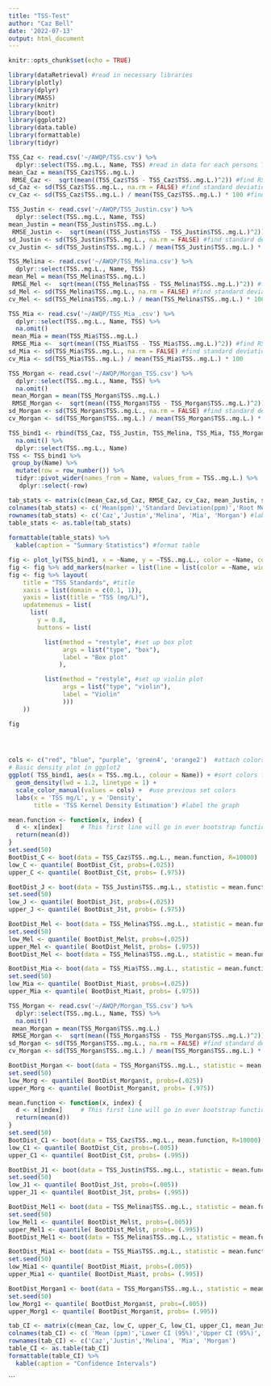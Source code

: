 ```yaml
---
title: "TSS-Test"
author: "Caz Bell"
date: '2022-07-13'
output: html_document
---
```


```r
knitr::opts_chunk$set(echo = TRUE)
```

```r
library(dataRetrieval) #read in necessary libraries
library(plotly)
library(dplyr)
library(MASS)
library(knitr)
library(boot)
library(ggplot2)
library(data.table)
library(formattable)
library(tidyr)
```

```r
TSS_Caz <- read.csv('~/AWQP/TSS.csv') %>% 
  dplyr::select(TSS..mg.L., Name, TSS) #read in data for each persons TSS Standards
mean_Caz = mean(TSS_Caz$TSS..mg.L.)
 RMSE_Caz <-  sqrt(mean((TSS_Caz$TSS - TSS_Caz$TSS..mg.L.)^2)) #find RSME
sd_Caz <- sd(TSS_Caz$TSS..mg.L., na.rm = FALSE) #find standard deviation
cv_Caz <- sd(TSS_Caz$TSS..mg.L.) / mean(TSS_Caz$TSS..mg.L.) * 100 #find cv

TSS_Justin <- read.csv('~/AWQP/TSS_Justin.csv') %>% 
  dplyr::select(TSS..mg.L., Name, TSS)
mean_Justin = mean(TSS_Justin$TSS..mg.L.)
 RMSE_Justin <-  sqrt(mean((TSS_Justin$TSS - TSS_Justin$TSS..mg.L.)^2)) #find RSME
sd_Justin <- sd(TSS_Justin$TSS..mg.L., na.rm = FALSE) #find standard deviation
cv_Justin <- sd(TSS_Justin$TSS..mg.L.) / mean(TSS_Justin$TSS..mg.L.) * 100 #find cv

TSS_Melina <- read.csv('~/AWQP/TSS_Melina.csv') %>% 
  dplyr::select(TSS..mg.L., Name, TSS)
mean_Mel = mean(TSS_Melina$TSS..mg.L.)
 RMSE_Mel <-  sqrt(mean((TSS_Melina$TSS - TSS_Melina$TSS..mg.L.)^2)) #find RSME
sd_Mel <- sd(TSS_Melina$TSS..mg.L., na.rm = FALSE) #find standard deviation
cv_Mel <- sd(TSS_Melina$TSS..mg.L.) / mean(TSS_Melina$TSS..mg.L.) * 100

TSS_Mia <- read.csv('~/AWQP/TSS_Mia_.csv') %>% 
  dplyr::select(TSS..mg.L., Name, TSS) %>%
  na.omit()
 mean_Mia = mean(TSS_Mia$TSS..mg.L.)
 RMSE_Mia <-  sqrt(mean((TSS_Mia$TSS - TSS_Mia$TSS..mg.L.)^2)) #find RSME
sd_Mia <- sd(TSS_Mia$TSS..mg.L., na.rm = FALSE) #find standard deviation
cv_Mia <- sd(TSS_Mia$TSS..mg.L.) / mean(TSS_Mia$TSS..mg.L.) * 100 

TSS_Morgan <- read.csv('~/AWQP/Morgan_TSS.csv') %>% 
  dplyr::select(TSS..mg.L., Name, TSS) %>%
  na.omit()
 mean_Morgan = mean(TSS_Morgan$TSS..mg.L.)
 RMSE_Morgan <-  sqrt(mean((TSS_Morgan$TSS - TSS_Morgan$TSS..mg.L.)^2)) #find RSME
sd_Morgan <- sd(TSS_Morgan$TSS..mg.L., na.rm = FALSE) #find standard deviation
cv_Morgan <- sd(TSS_Morgan$TSS..mg.L.) / mean(TSS_Morgan$TSS..mg.L.) * 100 

TSS_bind1 <- rbind(TSS_Caz, TSS_Justin, TSS_Melina, TSS_Mia, TSS_Morgan) %>% #combine individual data sets
  na.omit() %>% 
  dplyr::select(TSS..mg.L., Name)
TSS <- TSS_bind1 %>%
 group_by(Name) %>%
  mutate(row = row_number()) %>%
  tidyr::pivot_wider(names_from = Name, values_from = TSS..mg.L.) %>%
   dplyr::select(-row)
```

```r
tab_stats <- matrix(c(mean_Caz,sd_Caz, RMSE_Caz, cv_Caz, mean_Justin, sd_Justin, RMSE_Justin, cv_Justin, mean_Mel, sd_Mel, RMSE_Mel, cv_Mel, mean_Mia,sd_Mia, RMSE_Mia, cv_Mia, mean_Morgan,sd_Morgan, RMSE_Morgan, cv_Morgan), ncol=4, byrow=TRUE) #create matrix for table
colnames(tab_stats) <- c('Mean(ppm)','Standard Deviation(ppm)','Root Mean Square Error(ppm)', 'Coefficient of Variation(%)') #label columns
rownames(tab_stats) <- c('Caz','Justin','Melina', 'Mia', 'Morgan') #label rows
table_stats <- as.table(tab_stats) 
  
formattable(table_stats) %>%
  kable(caption = "Summary Statistics") #format table
```



```r
fig <- plot_ly(TSS_bind1, x = ~Name, y = ~TSS..mg.L., color = ~Name, colors =  c("red", "blue", "purple", 'green4', 'orange2')) #select values for plotly, assign colors
fig <- fig %>% add_markers(marker = list(line = list(color = ~Name, width = 1))) 
fig <- fig %>% layout(
    title = "TSS Standards", #title
    xaxis = list(domain = c(0.1, 1)),
    yaxis = list(title = "TSS (mg/L)"),
    updatemenus = list(
      list(
        y = 0.8,
        buttons = list(

          list(method = "restyle", #set up box plot
               args = list("type", "box"),
               label = "Box plot" 
              ),

          list(method = "restyle", #set up violin plot
               args = list("type", "violin"),
               label = "Violin"
               )))
    ))

fig


      
```


```r

cols <- c("red", "blue", "purple", 'green4', 'orange2')  #attach colors for each person
# Basic density plot in ggplot2
ggplot( TSS_bind1, aes(x = TSS..mg.L., colour = Name)) + #sort colors for names
  geom_density(lwd = 1.2, linetype = 1) + 
  scale_color_manual(values = cols) +  #use previous set colors
  labs(x = 'TSS mg/L', y = 'Density',
       title = 'TSS Kernel Density Estimation') #label the graph
```


```r
mean.function <- function(x, index) {
  d <- x[index]     # This first line will go in ever bootstrap function you make.
  return(mean(d))  
}
set.seed(50)
BootDist_C <- boot(data = TSS_Caz$TSS..mg.L., mean.function, R=10000)
low_C <- quantile( BootDist_C$t, probs=(.025))
upper_C <- quantile( BootDist_C$t, probs= (.975))

```


```r
BootDist_J <- boot(data = TSS_Justin$TSS..mg.L., statistic = mean.function, R=10000)
set.seed(50)
low_J <- quantile( BootDist_J$t, probs=(.025))
upper_J <- quantile( BootDist_J$t, probs= (.975))

```


```r
BootDist_Mel <- boot(data = TSS_Melina$TSS..mg.L., statistic = mean.function, R=10000) 
set.seed(50)
low_Mel <- quantile( BootDist_Mel$t, probs=(.025))
upper_Mel <- quantile( BootDist_Mel$t, probs= (.975))
BootDist_Mel <- boot(data = TSS_Melina$TSS..mg.L., statistic = mean.function, R=10000)

```

```r
BootDist_Mia <- boot(data = TSS_Mia$TSS..mg.L., statistic = mean.function, R=10000)
set.seed(50)
low_Mia <- quantile( BootDist_Mia$t, probs=(.025))
upper_Mia <- quantile( BootDist_Mia$t, probs= (.975))
```


```r
TSS_Morgan <- read.csv('~/AWQP/Morgan_TSS.csv') %>% 
  dplyr::select(TSS..mg.L., Name, TSS) %>%
  na.omit()
 mean_Morgan = mean(TSS_Morgan$TSS..mg.L.)
 RMSE_Morgan <-  sqrt(mean((TSS_Morgan$TSS - TSS_Morgan$TSS..mg.L.)^2)) #find RSME
sd_Morgan <- sd(TSS_Morgan$TSS..mg.L., na.rm = FALSE) #find standard deviation
cv_Morgan <- sd(TSS_Morgan$TSS..mg.L.) / mean(TSS_Morgan$TSS..mg.L.) * 100 

BootDist_Morgan <- boot(data = TSS_Morgan$TSS..mg.L., statistic = mean.function, R=10000)
set.seed(50)
low_Morg <- quantile( BootDist_Morgan$t, probs=(.025))
upper_Morg <- quantile( BootDist_Morgan$t, probs= (.975))

```


```r
mean.function <- function(x, index) {
  d <- x[index]     # This first line will go in ever bootstrap function you make.
  return(mean(d))  
}
set.seed(50)
BootDist_C1 <- boot(data = TSS_Caz$TSS..mg.L., mean.function, R=10000)
low_C1 <- quantile( BootDist_C$t, probs=(.005))
upper_C1 <- quantile( BootDist_C$t, probs= (.995))

```


```r
BootDist_J1 <- boot(data = TSS_Justin$TSS..mg.L., statistic = mean.function, R=10000)
set.seed(50)
low_J1 <- quantile( BootDist_J$t, probs=(.005))
upper_J1 <- quantile( BootDist_J$t, probs= (.995))

```


```r
BootDist_Mel1 <- boot(data = TSS_Melina$TSS..mg.L., statistic = mean.function, R=10000) 
set.seed(50)
low_Mel1 <- quantile( BootDist_Mel$t, probs=(.005))
upper_Mel1 <- quantile( BootDist_Mel$t, probs= (.995))
BootDist_Mel1 <- boot(data = TSS_Melina$TSS..mg.L., statistic = mean.function, R=10000)

```

```r
BootDist_Mia1 <- boot(data = TSS_Mia$TSS..mg.L., statistic = mean.function, R=10000)
set.seed(50)
low_Mia1 <- quantile( BootDist_Mia$t, probs=(.005))
upper_Mia1 <- quantile( BootDist_Mia$t, probs= (.995))
```


```r

BootDist_Morgan1 <- boot(data = TSS_Morgan$TSS..mg.L., statistic = mean.function, R=10000)
set.seed(50)
low_Morg1 <- quantile( BootDist_Morgan$t, probs=(.005))
upper_Morg1 <- quantile( BootDist_Morgan$t, probs= (.995))

```

```r
tab_CI <- matrix(c(mean_Caz, low_C, upper_C, low_C1, upper_C1, mean_Justin, low_J, upper_J, low_J1, upper_J1, mean_Mel, low_Mel, upper_Mel,low_Mel1, upper_Mel1,  mean_Mia, low_Mia, upper_Mia, low_Mia1, upper_Mia1, mean_Morgan, low_Morg, upper_Morg, low_Morg1, upper_Morg1), ncol= 5 , byrow=TRUE)
colnames(tab_CI) <- c( 'Mean (ppm)','Lower CI (95%)','Upper CI (95%)', 'Lower CI (90%)', 'Upper CI (90%)' )
rownames(tab_CI) <- c('Caz','Justin','Melina', 'Mia', 'Morgan')
table_CI <- as.table(tab_CI)  
formattable(table_CI) %>% 
  kable(caption = "Confidence Intervals")
```
```

